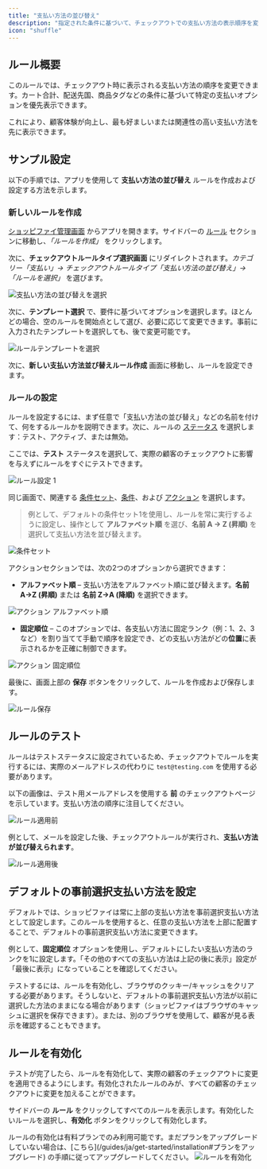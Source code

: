 ```yaml
---
title: "支払い方法の並び替え"
description: "指定された条件に基づいて、チェックアウトでの支払い方法の表示順序を変更します。"
icon: "shuffle"
---
```


## ルール概要

このルールでは、チェックアウト時に表示される支払い方法の順序を変更できます。カート合計、配送先国、商品タグなどの条件に基づいて特定の支払いオプションを優先表示できます。

これにより、顧客体験が向上し、最も好ましいまたは関連性の高い支払い方法を先に表示できます。

## サンプル設定

以下の手順では、アプリを使用して **支払い方法の並び替え** ルールを作成および設定する方法を示します。

### 新しいルールを作成

[ショッピファイ管理画面](/guides/ja/get-started/installation#アプリを開く) からアプリを開きます。サイドバーの [ルール](/guides/ja/get-started/quickstart#サンプルルールを作成) セクションに移動し、_「ルールを作成」_ をクリックします。

次に、**チェックアウトルールタイプ選択画面** にリダイレクトされます。_カテゴリー「支払い」→ チェックアウトルールタイプ「支払い方法の並び替え」→ 「ルールを選択」_ を選びます。

<img
  src="/images/essentials/payment/select-reorder-payment-methods.webp"
  alt="支払い方法の並び替えを選択"
/>

次に、**テンプレート選択** で、要件に基づいてオプションを選択します。ほとんどの場合、空のルールを開始点として選び、必要に応じて変更できます。事前に入力されたテンプレートを選択しても、後で変更可能です。

<img
  src="/images/essentials/payment/select-rule-template-reorder-payment-methods.webp"
  alt="ルールテンプレートを選択"
/>

次に、**新しい支払い方法並び替えルール作成** 画面に移動し、ルールを設定できます。

### ルールの設定

ルールを設定するには、まず任意で「支払い方法の並び替え」などの名前を付けて、何をするルールかを説明できます。次に、ルールの [ステータス](/guides/ja/get-started/concepts#ステータス) を選択します：テスト、アクティブ、または無効。

ここでは、**テスト** ステータスを選択して、実際の顧客のチェックアウトに影響を与えずにルールをすぐにテストできます。

<img
  src="/images/essentials/payment/rule-configure-1-reorder-payment-methods.webp"
  alt="ルール設定 1"
/>

同じ画面で、関連する [条件セット](/guides/ja/get-started/concepts#コンディションセット)、[条件](/guides/ja/get-started/concepts#コンディション（「いつ」）)、および [アクション](/guides/ja/get-started/concepts#アクション（「何を」）) を選択します。

> 例として、デフォルトの条件セット1を使用し、ルールを常に実行するように設定し、操作として **アルファベット順** を選び、**名前 A → Z (昇順)** を選択して支払い方法を並び替えます。

<img
  src="/images/essentials/payment/condition-set-reorder-payment-methods.webp"
  alt="条件セット"
/>

アクションセクションでは、次の2つのオプションから選択できます：

- **アルファベット順** – 支払い方法をアルファベット順に並び替えます。**名前 A→Z (昇順)** または **名前 Z→A (降順)** を選択できます。

<img
  src="/images/essentials/payment/action-alphabetical-order-reorder-payment-methods.webp"
  alt="アクション アルファベット順"
/>

- **固定順位** – このオプションでは、各支払い方法に固定ランク（例：1、2、3 など）を割り当てて手動で順序を設定でき、どの支払い方法がどの**位置**に表示されるかを正確に制御できます。

<img
  src="/images/essentials/payment/action-fixed-ranking-reorder-payment-methods.webp"
  alt="アクション 固定順位"
/>

最後に、画面上部の <b>保存</b> ボタンをクリックして、ルールを作成および保存します。

<img src="/images/shared/save-rule.webp" alt="ルール保存" />

## ルールのテスト

ルールはテストステータスに設定されているため、チェックアウトでルールを実行するには、実際のメールアドレスの代わりに `test@testing.com` を使用する必要があります。

<Warning>
  以下の画像は、テスト用メールアドレスを使用する <b>前</b> のチェックアウトページを示しています。支払い方法の順序に注目してください。
</Warning>

<img
  src="/images/essentials/payment/before-rule-apply-payment-methods.webp"
  alt="ルール適用前"
/>

例として、メールを設定した後、チェックアウトルールが実行され、**支払い方法が並び替えられます**。

<img
  src="/images/essentials/payment/after-rule-apply-reorder-payment-methods.webp"
  alt="ルール適用後"
/>

## デフォルトの事前選択支払い方法を設定

デフォルトでは、ショッピファイは常に上部の支払い方法を事前選択支払い方法として設定します。このルールを使用すると、任意の支払い方法を上部に配置することで、デフォルトの事前選択支払い方法に変更できます。

例として、**固定順位** オプションを使用し、デフォルトにしたい支払い方法のランクを1に設定します。「その他のすべての支払い方法は上記の後に表示」設定が「最後に表示」になっていることを確認してください。

<Warning>
  テストするには、ルールを有効化し、ブラウザのクッキー/キャッシュをクリアする必要があります。そうしないと、デフォルトの事前選択支払い方法が以前に選択した方法のままになる場合があります（ショッピファイはブラウザのキャッシュに選択を保存できます）。または、別のブラウザを使用して、顧客が見る表示を確認することもできます。
</Warning>

## ルールを有効化

テストが完了したら、ルールを有効化して、実際の顧客のチェックアウトに変更を適用できるようにします。有効化されたルールのみが、すべての顧客のチェックアウトに変更を加えることができます。

サイドバーの **ルール** をクリックしてすべてのルールを表示します。有効化したいルールを選択し、**有効化** ボタンをクリックして有効化します。

<Warning>
  ルールの有効化は有料プランでのみ利用可能です。まだプランをアップグレードしていない場合は、[こちら](/guides/ja/get-started/installation#プランをアップグレード) の手順に従ってアップグレードしてください。
</Warning>
<img
  src="/images/essentials/payment/activate-the-rule-reorder-payment-methods.webp"
  alt="ルールを有効化"
/>
